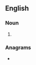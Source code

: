 ==English==

===Noun===
{{head|en|noun form}}

# {{plural of|en|bestower}}

===Anagrams===
* {{anagrams|en|a=beeorsstw|webstores}}